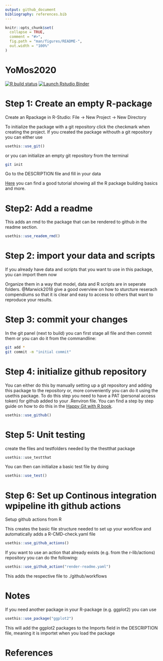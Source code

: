 ```yaml
---
output: github_document
bibliography: references.bib
---
```


<!-- README.md is generated from README.Rmd. Please edit that file -->

```r
knitr::opts_chunk$set(
  collapse = TRUE,
  comment = "#>",
  fig.path = "man/figures/README-",
  out.width = "100%"
)
```

# YoMos2020

<!-- badges: start -->
[![R build status](https://github.com/selinaZitrone/YoMos2020/workflows/R-CMD-check/badge.svg)](https://github.com/selinaZitrone/YoMos2020/actions)
[![Launch Rstudio Binder](http://mybinder.org/badge_logo.svg)](https://mybinder.org/v2/gh/selinaZitrone/YoMos2020/master?urlpath=rstudio)
<!-- badges: end -->

# Step 1: Create an empty R-package
Create an Rpackage in R-Studio: File -> New Project -> New Directory

To initialize the package with a git repository click the checkmark when creating the project.
If you created the package withouth a git repository you can either use 

```r
usethis::use_git()
```
or you can initialize an empty git repository from the terminal

```sh
git init
```
Go to the DESCRIPTION file and fill in your data

[Here](https://www.youtube.com/watch?v=79s3z0gIuFU&list=PLk3B5c8iCV-T4LM0mwEyWIunIunLyEjqM&index=1) you can find a good tutorial showing all the R package building basics and more.

# Step2: Add a readme
This adds an rmd to the package that can be rendered to github in the readme section.
```r
usethis::use_readem_rmd()
```
# Step 2: import your data and scripts
If you already have data and scripts that you want to use in this package, you can import them now

Organize them in a way that model, data and R scripts are in seperate folders. @Marwick2018 give a good overview on how to sturcture reserach compendiums so that it is clear and easy to access to others that want to reproduce your results.

# Step 3: commit your changes

In the git panel (next to build) you can first stage all file and then commit them or you can do it from the commandline:

```sh
git add *
git commit -m "initial commit"
```

# Step 4: initialize github repository

You can either do this by manually setting up a git repository and adding this package to the repository or, more conveniently you can do it using the usethis package.
To do this step you need to have a PAT (personal access token) for github added to your .Renviron file. You can find a step by step guide on how to do this in the [Happy Git with R book](https://happygitwithr.com/github-pat.html#github-pat).

```r
usethis::use_github()
```
# Step 5: Unit testing

create the files and testfolders needed by the thestthat package

```r
usethis::use_testthat
```

You can then can initialize a basic test file by doing
```r
usethis::use_test()
```

# Step 6: Set up Continous integration wpipeline ith github actions

Setup github actions from R

This creates the basic file structure needed to set up your workflow and automatically adds a R-CMD-check.yaml file
```r
usethis::use_github_actions()
```
If you want to use an action that already exists (e.g. from the r-lib/actions) repository you can do the following:

```r
usethis::use_github_action("render-readme.yaml")
```
This adds the respective file to ./github/workflows

# Notes
If you need another package in your R-package (e.g. ggplot2) you can use 
```r
usethis::use_package("ggplot2")
```
This will add the ggplot2 packages to the Imports field in the DESCRIPTION file, meaning it is importet when you load the package

# References
